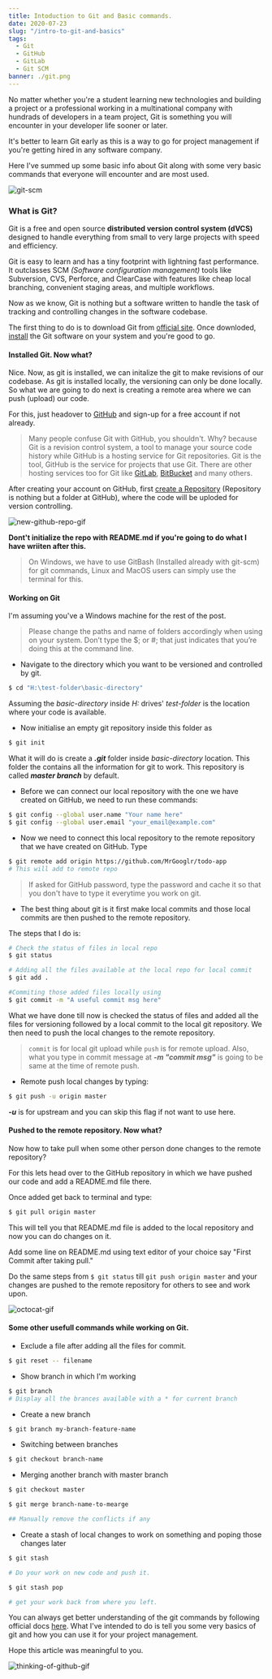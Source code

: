 ```yaml
---
title: Intoduction to Git and Basic commands.
date: 2020-07-23
slug: "/intro-to-git-and-basics"
tags:
  - Git
  - GitHub
  - GitLab
  - Git SCM
banner: ./git.png
---
```


No matter whether you're a student learning new technologies and building a project or a professional working in a multinational company with hundrads of developers in a team project, Git is something you will encounter in your developer life sooner or later.

It's better to learn Git early as this is a way to go for project management if you're getting hired in any software company.

Here I've summed up some basic info about Git along with some very basic commands that everyone will encounter and are most used.

![git-scm](./git.png)

### What is Git?

Git is a free and open source **distributed version control system (dVCS)** designed to handle everything from small to very large projects with speed and efficiency.

Git is easy to learn and has a tiny footprint with lightning fast performance. It outclasses SCM *(Software configuration management)* tools like Subversion, CVS, Perforce, and ClearCase with features like cheap local branching, convenient staging areas, and multiple workflows.


Now as we know, Git is nothing but a software written to handle the task of tracking and controlling changes in the software codebase.

The first thing to do is to download Git from [official site](https://git-scm.com/).
Once downloded, [install](https://github.com/git-guides/install-git) the Git software on your system and you're good to go.


#### Installed Git. Now what?

Nice. Now, as git is installed, we can initalize the git to make revisions of our codebase. As git is installed locally, the versioning can only be done locally. So what we are going to do next is creating a remote area where we can push (upload) our code.

For this, just headover to [GitHub](https://github.com/) and sign-up for a free account if not already. 

> Many people confuse Git with GitHub, you shouldn't. Why? because Git is a revision control system, a tool to manage your source code history while GitHub is a hosting service for Git repositories. Git is the tool, GitHub is the service for projects that use Git. There are other hosting services too for Git like [GitLab](https://gitlab.com/), [BitBucket](https://bitbucket.org) and many others.

After creating your account on GitHub, first [create a Repository](https://docs.github.com/en/github/getting-started-with-github/create-a-repo) (Repository is nothing but a folder at GitHub), where the code will be uploded for version controlling.

![new-github-repo-gif](./new-repo.gif)

**Dont't initialize the repo with README.md if you're going to do what I have wriiten after this.**

> On Windows, we have to use GitBash (Installed already with git-scm) for git commands, Linux and MacOS users can simply use the terminal for this.

#### Working on Git

I'm assuming you've a Windows machine for the rest of the post.

> Please change the paths and name of folders accordingly when using on your system.
Don’t type the $; or #; that just indicates that you’re doing this at the command line.


+ Navigate to the directory which you want to be versioned and controlled by git.

```bash
$ cd "H:\test-folder\basic-directory"
```

Assuming the *basic-directory* inside *H:* drives' *test-folder* is the location where your code is available.


+ Now initialise an empty git repository inside this folder as 

```bash
$ git init
```

What it will do is create a ***.git*** folder inside *basic-directory* location. This folder the contains all the information for git to work. This repository is called ***master branch*** by default.


+ Before we can connect our local repository with the one we have created on GitHub, we need to run these commands:

```bash
$ git config --global user.name "Your name here"
$ git config --global user.email "your_email@example.com"
```


+ Now we need to connect this local repository to the remote repository that we have created on GitHub. Type

```bash
$ git remote add origin https://github.com/MrGooglr/todo-app
# This will add to remote repo 
```

> If asked for GitHub password, type the password and cache it so that you don't have to type it everytime you work on git.



+ The best thing about git is it first make local commits and those local commits are then pushed to the remote repository. 

The steps that I do is:

```bash
# Check the status of files in local repo
$ git status

# Adding all the files available at the local repo for local commit
$ git add .

#Commiting those added files locally using
$ git commit -m "A useful commit msg here"
```

What we have done till now is checked the status of files and added all the files for versioning followed by a local commit to the local git repository.
We then need to push the local changes to the remote repository.

> ```commit``` is for local git upload while ```push``` is for remote upload.
Also, what you type in commit message at ***-m "commit msg"*** is going to be same at the time of remote push. 


+ Remote push local changes by typing:

```bash
$ git push -u origin master
```

***-u*** is for upstream and you can skip this flag if not want to use here.

#### Pushed to the remote repository. Now what?

Now how to take pull when some other person done changes to the remote repository?

For this lets head over to the GitHub repository in which we have pushed our code and add a README.md file there.

Once added get back to terminal and type:

```bash
$ git pull origin master
```  

This will tell you that README.md file is added to the local repository and now you can do changes on it.

Add some line on README.md using text editor of your choice say "First Commit after taking pull."

Do the same steps from ```$ git status``` till ```git push origin master``` and your changes are pushed to the remote repository for others to see and work upon.

![octocat-gif](./octocat.gif)

#### Some other usefull commands while working on Git.

+ Exclude a file after adding all the files for commit.
```bash
$ git reset -- filename
```

+ Show branch in which I'm working
```bash
$ git branch
# Display all the brances available with a * for current branch
```

+ Create a new branch
```bash
$ git branch my-branch-feature-name
```

+ Switching between branches
```bash
$ git checkout branch-name
```

+ Merging another branch with master branch
```bash
$ git checkout master

$ git merge branch-name-to-mearge

## Manually remove the conflicts if any
```

+ Create a stash of local changes to work on something and poping those changes later
```bash
$ git stash

# Do your work on new code and push it.

$ git stash pop

# get your work back from where you left.
```


You can always get better understanding of the git commands by following official docs [here](https://git-scm.com/docs). What I've intended to do is tell you some very basics of git and how you can use it for your project management. 

Hope this article was meaningful to you.

![thinking-of-github-gif](./th.gif)